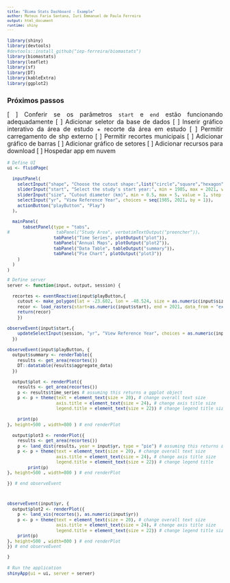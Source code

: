```yaml
---
title: "Bioma Stats Dashboard - Example"
author: Mateus Faria Santana, Iuri Emmanuel de Paula Ferreira
output: html_document
runtime: shiny
---
```



<style type="text/css">

body{ /* Normal  */
font-size: 14px;
}
td {  /* Table  */
font-size: 12px;
}
h1.title {
font-size: 22px;
}
h1 { /* Header 1 */
font-size: 16px;
}
h2 { /* Header 2 */
font-size: 16px;
}
h3 { /* Header 3 */
font-size: 16px;
font-family: "Times New Roman", Times, serif;
}
code.r{ /* Code block */
font-size: 10px;
}
pre { /* Code block - determines code spacing between lines */
font-size: 10px;
}
</style>


<div style="text-align: justify"> 


```r
library(shiny)
library(devtools)
#devtools::install_github("iep-ferreira/biomastats")
library(biomastats)
library(leaflet)
library(sf)
library(DT)
library(kableExtra)
library(ggplot2)
```

## Próximos passos

  [ ] Conferir se os parâmetros `start` e `end` estão funcionando adequadamente
  [ ] Adicionar seletor da base de dados
  [ ] Inserir gráfico interativo da área de estudo + recorte da área em estudo
  [ ] Permitir carregamento de shp externo
  [ ] Permitir recortes municipais
  [ ] Adicionar gráfico de barras
  [ ] Adicionar gráfico de setores
  [ ] Adicionar recursos para download
  [ ] Hospedar app em nuvem
 

```r
# Define UI
ui <- fluidPage(
  
  inputPanel(
    selectInput("shape", "Choose the cutout shape:",list("circle","square","hexagon")), 
    sliderInput("start", "Select the study's start year:", min = 1985, max = 2021, value = 1985, step = 1),
    sliderInput("size", "Cutout diameter (km)", min = 0.5, max = 5, value = 1, step = 0.1),
    selectInput("yr", "View Reference Year", choices = seq(1985, 2021, by = 1)),
    actionButton("playButton", "Play")
  ),
    
  mainPanel(
      tabsetPanel(type = "tabs",
#                  tabPanel("Study Area", verbatimTextOutput("preencher")), 
                  tabPanel("Time Series", plotOutput("plot")),
                  tabPanel("Annual Maps", plotOutput("plot2")),
                  tabPanel("Data Table", tableOutput("summary")),
                  tabPanel("Pie Chart", plotOutput("plot3"))
    )
  )
)

# Define server 
server <- function(input, output, session) {
  
  recortes <- eventReactive(input$playButton,{
    cutout <- make_polygon(lat = -23.602, lon = -48.524, size = as.numeric(input$size), shape = input$shape)
    recor <- load_rasters(start=as.numeric(input$start), end = 2021, data_from = "example")
    return(recor)
    })
  
observeEvent(input$start,{
    updateSelectInput(session, "yr", "View Reference Year", choices = as.numeric(input$start):2021)
  })  
  
observeEvent(input$playButton, {
  output$summary <- renderTable({
    results <- get_area(recortes())
    DT::datatable(results$aggregate_data)
  })
  
  output$plot <- renderPlot({
    results <- get_area(recortes())
    p <- results$time_series # assuming this returns a ggplot object
    p <- p + theme(text = element_text(size = 20), # change overall text size
                   axis.title = element_text(size = 24), # change axis title size
                   legend.title = element_text(size = 22)) # change legend title size
    
    print(p)
}, height=500 , width=800 ) # end renderPlot
  
  output$plot3 <- renderPlot({
    results <- get_area(recortes())
    p <- land_dist(results, year = input$yr, type = "pie") # assuming this returns a ggplot object
    p <- p + theme(text = element_text(size = 20), # change overall text size
                   axis.title = element_text(size = 24), # change axis title size
                   legend.title = element_text(size = 22)) # change legend title
        print(p)
}, height=500 , width=800 ) # end renderPlot
  
}) # end observeEvent  

  

observeEvent(input$yr, {
  output$plot2 <- renderPlot({
    p <- land_vis(recortes(), as.numeric(input$yr))
    p <- p + theme(text = element_text(size = 20), # change overall text size
                   axis.title = element_text(size = 24), # change axis title size
                   legend.title = element_text(size = 22)) # change legend title size
    print(p)
}, height=500 , width=800 ) # end renderPlot
}) # end observeEvent  

}
```


```r
# Run the application 
shinyApp(ui = ui, server = server)
```
```r

```

</div>